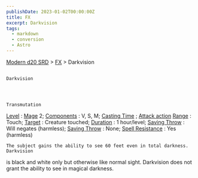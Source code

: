 ```yaml
---
publishDate: 2023-01-02T00:00:00Z
title: FX
excerpt: Darkvision
tags:
  - markdown
  - conversion
  - Astro
---
```


[Modern d20 SRD](/#modernD20) > [FX](modern-d20-srd-fx-index) > Darkvision

##

    Darkvision




    Transmutation

[Level](modern-d20-srd-fx-level)
:
[Mage](modern-d20-srd-classes-advanced-mage)
2;
[Components](modern-d20-srd-fx-components)
: V, S, M;
[Casting Time](modern-d20-srd-fx-casting-time)
;
[Attack action](modern-d20-srd-combat-attack-actions)
[Range](modern-d20-srd-fx-range)
: Touch;
[Target](modern-d20-srd-fx-target)
: Creature touched;
[Duration](modern-d20-srd-fx-duration)
: 1 hour/level;
[Saving Throw](modern-d20-srd-basics-saving-throws)
: Will negates (harmless);
[Saving Throw](modern-d20-srd-basics-saving-throws)
: None;
[Spell Resistance](modern-d20-srd-special-abilities-spell-resistance)
: Yes (harmless)

    The subject gains the ability to see 60 feet even in total darkness. Darkvision

is black and white only but otherwise like normal sight. Darkvision does not
grant the ability to see in magical darkness.
